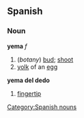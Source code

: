== Spanish ==
=== Noun ===
'''yema''' ''f''
# (''botany'') [[bud]]; [[shoot]]
# [[yolk]] of an [[egg]]

'''yema del dedo'''
# [[fingertip]]

[[Category:Spanish nouns]]